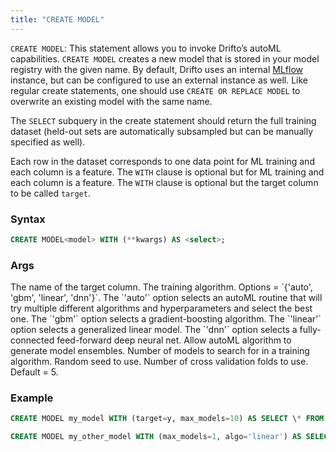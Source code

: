 ```yaml
---
title: "CREATE MODEL"
---
```


`CREATE MODEL`: This statement allows you to invoke Drifto’s autoML
capabilities. `CREATE MODEL` creates a new model that is stored in your model
registry with the given name. By default, Drifto uses an internal 
[MLflow](www.mlflow.org) instance, but can be configured to use an external 
instance as well. Like regular create statements, one should use 
`CREATE OR REPLACE MODEL` to overwrite an existing model with the same name.

The `SELECT` subquery in the create statement should return the full training 
dataset (held-out sets are automatically subsampled but can be manually specified 
as well). 

Each row in the dataset corresponds to one data point for ML training and 
each column is a feature. The `WITH` clause is optional but for ML training 
and each column is a feature. The `WITH` clause is optional but the target 
column to be called `target`.

### Syntax

```sql
CREATE MODEL<model> WITH (**kwargs) AS <select>;
```

### Args

<ParamField query="target" type="column or literal" default="target">
  The name of the target column.
</ParamField>

<ParamField query="algo" type="column or literal" default="auto">
  The training algorithm. Options = `{'auto', 'gbm', 'linear', 'dnn'}`.
  The `'auto'` option selects an autoML routine that will try multiple
  different algorithms and hyperparameters and select the best one.
  The `'gbm'` option selects a gradient-boosting algorithm.
  The `'linear'` option selects a generalized linear model.
  The `'dnn'` option selects a fully-connected feed-forward deep neural net.
</ParamField>

<ParamField query="ensemble" type="bool" default="false">
  Allow autoML algorithm to generate model ensembles.
</ParamField>

<ParamField query="max_models" type="int" default="3">
  Number of models to search for in a training algorithm.
</ParamField>

<ParamField query="seed" type="int" default="1">
  Random seed to use.
</ParamField>

<ParamField query="num_folds" type="int" default="5">
  Number of cross validation folds to use. Default = 5.
</ParamField>


### Example

```sql
CREATE MODEL my_model WITH (target=y, max_models=10) AS SELECT \* FROM mydata;
```

```sql
CREATE MODEL my_other_model WITH (max_models=1, algo='linear') AS SELECT * FROM mydata;
```
